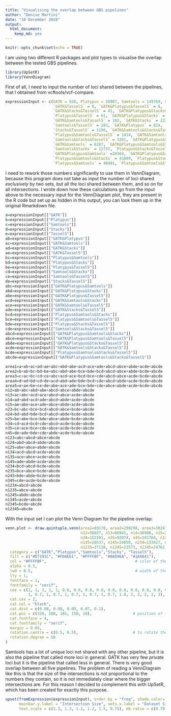 ```yaml
---
title: "Visualising the overlap between GBS pipelines"
author: "Denise Martini"
date: "10 December 2018"
output: 
  html_document: 
    keep_md: yes
---
```

```r
knitr::opts_chunk$set(echo = TRUE)
```

I am using two different R packages and plot types to visualise the overlap between the tested GBS pipelines.

```r
library(UpSetR)
library(VennDiagram)
```

First of all, I need to input the number of loci shared between the pipelines, that I obtained from vcftools/vcf-compare.

```r
expressionInput <- c(GATK = 926, Platypus = 26907, Samtools = 149769, Stacks = 57691, Tassel5 = 8978,
                     `GATK&Tassel5` = 8, `GATK&Platypus&Tassel5` = 8, 
                     `GATK&Stacks&Tassel5` = 41, `GATK&Platypus&Stacks&Tassel5` = 47,
                     `Platypus&Tassel5` = 61, `GATK&Platypus&Stacks` = 163, 
                     `GATK&Samtools&Tassel5` = 183, `GATK&Stacks` = 222,
                     `Samtools&Tassel5` = 283, `GATK&Platypus` = 814, 
                     `Stacks&Tassel5` = 1196, `GATK&Samtools&Stacks&Tassel5` = 1236,
                     `Platypus&Samtools&Tassel5` = 1414, `GATK&Samtools&Stacks` = 1440, 
                     `Samtools&Stacks&Tassel5` = 3261, `GATK&Platypus&Samtools&Tassel5` = 3592, 
                     `GATK&Samtools` = 6287, `GATK&Platypus&Samtools&Stacks` = 10313,
                     `Samtools&Stacks` = 12737, `Platypus&Stacks&Tassel5` = 13878, 
                     `GATK&Platypus&Samtools` =20364, `GATK&Platypus&Samtools&Stacks&Tassel5` = 23526, 
                     `Platypus&Samtools&Stacks` = 41009, `Platypus&Stacks` = 41142,
                     `Platypus&Samtools` = 48481, `Platypus&Samtools&Stacks&Tassel5` = 58579)

```

I need to rework those numbers significantly to use them in VennDiagram, because this program does not take as input the number of loci shared _exclusively_ by two sets, but all the loci shared between them, and so on for all intersections. I wrote down how these calculations go from the input above to the necessary input for the VennDiagram plot, they are present in the R code but set up as hidden in this output, you can look them up in the original Rmarkdown file. 

```r
a=expressionInput[["GATK"]]
b=expressionInput[["Platypus"]]
c=expressionInput[["Samtools"]]
d=expressionInput[["Stacks"]]
e=expressionInput[["Tassel5"]]
ab=expressionInput[["GATK&Platypus"]]
ac=expressionInput[["GATK&Samtools"]]
ad=expressionInput[["GATK&Stacks"]]
ae=expressionInput[["GATK&Tassel5"]]
bc=expressionInput[["Platypus&Samtools"]]
bd=expressionInput[["Platypus&Stacks"]]
be=expressionInput[["Platypus&Tassel5"]]
cd=expressionInput[["Samtools&Stacks"]]
ce=expressionInput[["Samtools&Tassel5"]]
de=expressionInput[["Stacks&Tassel5"]]
abc=expressionInput[["GATK&Platypus&Samtools"]]
abd=expressionInput[["GATK&Platypus&Stacks"]]
abe=expressionInput[["GATK&Platypus&Tassel5"]]
acd=expressionInput[["GATK&Samtools&Stacks"]]
ace=expressionInput[["GATK&Samtools&Tassel5"]]
ade=expressionInput[["GATK&Stacks&Tassel5"]]
bcd=expressionInput[["Platypus&Samtools&Stacks"]]
bce=expressionInput[["Platypus&Samtools&Tassel5"]]
bde=expressionInput[["Platypus&Stacks&Tassel5"]]
cde=expressionInput[["Samtools&Stacks&Tassel5"]]
abcd=expressionInput[["GATK&Platypus&Samtools&Stacks"]]
abce=expressionInput[["GATK&Platypus&Samtools&Tassel5"]]
abde=expressionInput[["GATK&Platypus&Stacks&Tassel5"]]
acde=expressionInput[["GATK&Samtools&Stacks&Tassel5"]]
bcde=expressionInput[["Platypus&Samtools&Stacks&Tassel5"]]
abcde=expressionInput[["GATK&Platypus&Samtools&Stacks&Tassel5"]]

area1=a+ab+ac+ad+ae+abc+abd+abe+acd+ace+ade+abcd+abce+abde+acde+abcde
area2=b+ab+bc+bd+be+abc+abd+abe+bce+bde+bcd+abcd+abce+abde+bcde+abcde
area3=c+ac+bc+cd+ce+abc+acd+ace+bcd+bce+cde+abcd+abce+acde+bcde+abcde
area4=d+ad+bd+cd+de+acd+abd+ade+bde+bcd+cde+abcd+abde+acde+bcde+abcde
area5=e+ae+be+ce+de+abe+ace+ade+bce+bde+cde+abce+abde+acde+bcde+abcde
n12=ab+abc+abd+abe+abcd+abce+abde+abcde
n13=ac+abc+acd+ace+abcd+abce+acde+abcde
n14=ad+abd+acd+ade+abcd+abde+acde+abcde
n15=ae+abe+ace+ade+abce+abde+acde+abcde
n23=bc+abc+bce+bcd+abcd+abce+bcde+abcde
n24=bd+abd+bde+bcd+abcd+abde+bcde+abcde
n25=be+abe+bce+bde+abce+abde+bcde+abcde
n34=cd+acd+bcd+cde+abcd+acde+bcde+abcde
n35=ce+ace+bce+cde+abce+acde+bcde+abcde
n45=de+ade+bde+cde+abde+acde+bcde+abcde
n123=abc+abcd+abce+abcde
n124=abd+abcd+abde+abcde
n125=abe+abce+abde+abcde
n134=acd+abcd+acde+abcde
n135=ace+abce+acde+abcde
n145=ade+abde+acde+abcde
n234=bcd+abcd+bcde+abcde
n235=bce+abce+bcde+abcde
n245=bde+abde+bcde+abcde
n345=cde+acde+bcde+abcde
n1234=abcd+abcde
n1235=abce+abcde
n1245=abde+abcde
n1345=acde+abcde
n2345=bcde+abcde
n12345=abcde
```

With the input set I can plot the Venn Diagram for the pipeline overlap:

```r
venn.plot <- draw.quintuple.venn(area1=69170, area2=290298, area3=382474, area4=266481, area5=116291, 
                                 n12=58827, n13=66941, n14=36988, n15=28641, n23=207278, n24=188657, n25=101105, 
                                 n34=152101, n35=92074, n45=101764, n123=57795, n124=34049, n125=27173, n134=36515, 
                                 n135=28537, n145=24850, n234=133427, n235=87111, n245=96030, n345=86602, n1234=33839, 
                                 n1235=27118, n1245=23573, n1345=24762, n2345=82105, n12345=23526,
  category = c("GATK","Platypus","Samtools","Stacks", "Tassel5"), 
  fill = c("#D7191C", "#FDAE61", "#FFFFBF", "#A6D96A", "#1A9641"), 
  col = "#FFFFBF",                                       # color of the edge line
  alpha = 0.5,
  lwd = 0.5,                                             # width of the outer edge line
  lty = 1,
  fontface = 1,
  fontfamily = "serif",
  cex = c(1, 1, 1, 1, 1, 0.8, 0.8, 0.8, 0.8, 0.8, 0.8, 0.8, 0.8, 0.8, 0.8,
          1, 0.7, 1, 0.7, 1, 0.7, 1, 0.7, 1, 0.7, 1.8, 2, 2, 2, 2, 3), 
  cat.cex = 2, 
  cat.col = "black",
  cat.dist = c(0.08, 0.08, 0.09, 0.07, 0.1),
  cat.pos = c(320, 200, 185, 150, 10),                  # position of the outer labels (in angle degrees around the centre)
  cat.fontface = 4,
  cat.fontfamily = "serif",
  margin = 0.05,
  rotation.centre = c(0.5, 0.5),                        # to rotate the centre of the figure slightly
  rotation.degree = 50
)
```

Samtools has a lot of unique loci not shared with any other pipeline, but it is also the pipeline that called more loci in general. GATK has very few private loci but it is the pipeline that called less in general. There is very good overlap between all five pipelines. 
The problem of reading a VennDiagram like this is that the size of the intersections is not proportional to the numbers they contain, so it is not immediately clear where the bigger intersections are. For this reason I decided to complement this with UpSetR, which has been created for exactly this purpose.

```r
upset(fromExpression(expressionInput), order.by = "freq", shade.color= "#A6D96A", 
      mainbar.y.label = "Intersection Size", sets.x.label = "Dataset Size", 
      text.scale = c(1.3, 1.3, 1.2, 1.2, 1.5, 0.75), mb.ratio = c(0.70, 0.30))
```

